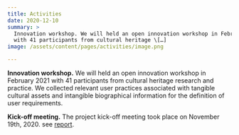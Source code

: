 ```yaml
---
title: Activities
date: 2020-12-10
summary: >
  Innovation workshop. We will held an open innovation workshop in February 2021
  with 41 participants from cultural heritage \[…]
image: /assets/content/pages/activities/image.png

---
```

**Innovation workshop.** We will held an open innovation workshop in February 2021 with 41 participants from cultural heritage research and practice. We collected relevant user practices associated with tangible cultural assets and intangible biographical information for the definition of user requirements.

**Kick-off meeting.** The project kick-off meeting took place on November 19th, 2020. see [report](http://intavia.eu/site-news-2/).
